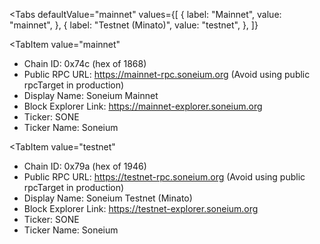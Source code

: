 
<Tabs
 defaultValue="mainnet"
  values={[
    { label: "Mainnet", value: "mainnet", },
    { label: "Testnet (Minato)", value: "testnet", },
  ]}
>

<TabItem
  value="mainnet"
>

- Chain ID: 0x74c (hex of 1868)
- Public RPC URL: https://mainnet-rpc.soneium.org (Avoid using public rpcTarget in production)
- Display Name: Soneium Mainnet
- Block Explorer Link: https://mainnet-explorer.soneium.org
- Ticker: SONE
- Ticker Name: Soneium

</TabItem>

<TabItem
  value="testnet"
>

- Chain ID: 0x79a (hex of 1946)
- Public RPC URL: https://testnet-rpc.soneium.org (Avoid using public rpcTarget in production)
- Display Name: Soneium Testnet (Minato)
- Block Explorer Link: https://testnet-explorer.soneium.org
- Ticker: SONE
- Ticker Name: Soneium

</TabItem>
</Tabs>
